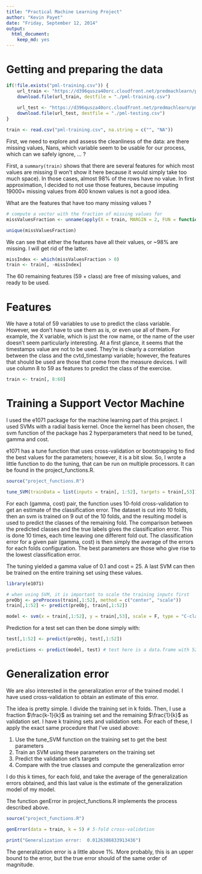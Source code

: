 ```yaml
---
title: "Practical Machine Learning Project"
author: "Kevin Payet"
date: "Friday, September 12, 2014"
output:
  html_document:
    keep_md: yes
---
```


# Getting and preparing the data

```r
if(!file.exists("pml-training.csv")) {
    url_train <- "https://d396qusza40orc.cloudfront.net/predmachlearn/pml-training.csv"
    download.file(url_train, destfile = "./pml-training.csv")
    
    url_test <- "https://d396qusza40orc.cloudfront.net/predmachlearn/pml-testing.csv"
    download.file(url_test, destfile = "./pml-testing.csv")
}

train <- read.csv("pml-training.csv", na.string = c("", "NA"))
```

First, we need to explore and assess the cleanliness of the data: are there missing values, Nans, which variable seem to be usable for our process, which can we safely ignore, ... ?

First, a `summary(train)` shows that there are several features for which most values are missing (I won't show it here because it would simply take too much space). In those cases, almost 98% of the rows have no value. In first approximation, I decided to not use those features, because imputing 19000+ missing values from 400 known values is not a good idea.

What are the features that have too many missing values ?

```r
# compute a vector with the fraction of missing values for
missValuesFraction <- unname(apply(X = train, MARGIN = 2, FUN = function(x){1 - (table(is.na(x))[1]/sum(table(is.na(x))))[[1]]}))

unique(missValuesFraction)
```

We can see that either the features have all their values, or ~98% are missing. I will get rid of the latter.

```r
missIndex <- which(missValuesFraction > 0)
train <- train[, -missIndex]
```

The 60 remaining features (59 + class) are free of missing values, and ready to be used.

# Features

We have a total of 59 variables to use to predict the class variable. However, we don't have to use them as is, or even use all of them. For example, the X variable, which is just the row name, or the name of the user doesn't seem particularly interesting. At a first glance, it seems that the timestamps value are not to be used. They're is clearly a correlation between the class and the cvtd_timestamp variable; however, the features that should be used are those that come from the measure devices. I will use column 8 to 59 as features to predict the class of the exercise.

```r
train <- train[, 8:60]
```

# Training a Support Vector Machine

I used the e1071 package for the machine learning part of this project. I used SVMs with a radial basis kernel. Once the kernel has been chosen, the svm function of the package has 2 hyperparameters that need to be tuned, gamma and cost.

e1071 has a tune function that uses cross-validation or bootstrapping to find the best values for the parameters; however, it is a bit slow. So, I wrote a little function to do the tuning, that can be run on multiple processors. It can be found in the project_functions.R.

```r
source("project_functions.R")

tune_SVM(trainData = list(inputs = train[, 1:52], targets = train[,53]), gammas = c(0.01, 0.1, 0.25, 0.5, 1, 5), costs = c(0.01, 0.1, 1, 10, 25, 50, 100)))
```

For each (gamma, cost) pair, the function uses 10-fold cross-validation to get an estimate of the classification error. The dataset is cut into 10 folds, then an svm is trained on 9 out of the 10 folds, and the resulting model is used to predict the classes of the remaining fold. The comparison between the predicted classes and the true labels gives the classification error. This is done 10 times, each time leaving one different fold out. The classification error for a given pair (gamma, cost) is then simply the average of the errors for each folds configuration. The best parameters are those who give rise to the lowest classification error.

The tuning yielded a gamma value of 0.1 and cost = 25. A last SVM can then be trained on the entire training set using these values.

```r
library(e1071)

# when using SVM, it is important to scale the training inputs first
preObj <- preProcess(train[,1:52], method = c("center", "scale"))
train[,1:52] <- predict(preObj, train[,1:52])

model <- svm(x = train[,1:52], y = train[,53], scale = F, type = "C-classification", kernel = "radial", gamma = 0.1, cost = 25)
```

Prediction for a test set can then be done simply with:

```r
test[,1:52] <- predict(preObj, test[,1:52])

predictions <- predict(model, test) # test here is a data.frame with 52 features
```

# Generalization error

We are also interested in the generalization error of the trained model. I have used cross-validation to obtain an estimate of this error. 

The idea is pretty simple. I divide the training set in k folds. Then, I use a fraction $\frac{k-1}{k}$ as training set and the remaining $\frac{1}{k}$ as validation set. I have k training sets and validation sets. For each of these, I apply the exact same procedure that I've used above:

1. Use the tune_SVM function on the training set to get the best parameters
2. Train an SVM using these parameters on the training set
3. Predict the validation set's targets
4. Compare with the true classes and compute the generalization error

I do this k times, for each fold, and take the average of the generalization errors obtained, and this last value is the estimate of the generalization model of my model.

The function genError in project_functions.R implements the process described above.

```r
source("project_functions.R")

genError(data = train, k = 5) # 5-fold cross-validation
```

```r
print("Generalization error:  0.0126386833913436")
```

The generalization error is a little above 1%. More probably, this is an upper bound to the error, but the true error should of the same order of magnitude.


